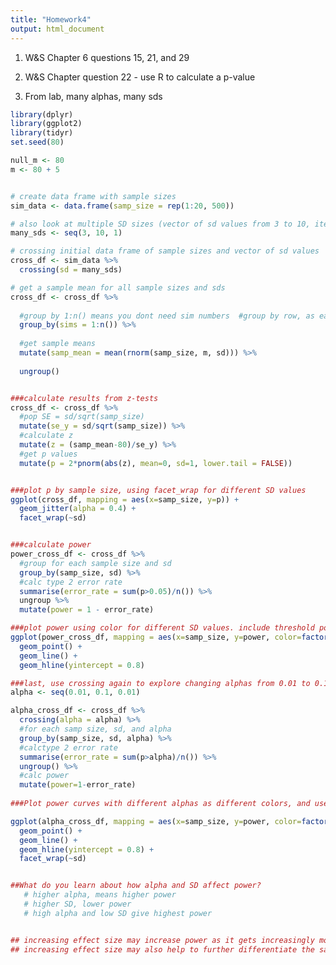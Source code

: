 ```yaml
---
title: "Homework4"
output: html_document
---
```


1) W&S Chapter 6 questions 15, 21, and 29

2) W&S Chapter question 22 - use R to calculate a p-value

3) From lab, many alphas, many sds
```r

library(dplyr)
library(ggplot2)
library(tidyr)
set.seed(80)

null_m <- 80
m <- 80 + 5


# create data frame with sample sizes
sim_data <- data.frame(samp_size = rep(1:20, 500))

# also look at multiple SD sizes (vector of sd values from 3 to 10, iterate by 1)
many_sds <- seq(3, 10, 1)

# crossing initial data frame of sample sizes and vector of sd values
cross_df <- sim_data %>%
  crossing(sd = many_sds)

# get a sample mean for all sample sizes and sds
cross_df <- cross_df %>%
  
  #group by 1:n() means you dont need sim numbers  #group by row, as each is 1 sim
  group_by(sims = 1:n()) %>%
  
  #get sample means
  mutate(samp_mean = mean(rnorm(samp_size, m, sd))) %>%
  
  ungroup()


###calculate results from z-tests
cross_df <- cross_df %>%
  #pop SE = sd/sqrt(samp_size)
  mutate(se_y = sd/sqrt(samp_size)) %>%
  #calculate z
  mutate(z = (samp_mean-80)/se_y) %>%
  #get p values
  mutate(p = 2*pnorm(abs(z), mean=0, sd=1, lower.tail = FALSE))


###plot p by sample size, using facet_wrap for different SD values
ggplot(cross_df, mapping = aes(x=samp_size, y=p)) +
  geom_jitter(alpha = 0.4) +
  facet_wrap(~sd)


###calculate power
power_cross_df <- cross_df %>%
  #group for each sample size and sd
  group_by(samp_size, sd) %>%
  #calc type 2 error rate
  summarise(error_rate = sum(p>0.05)/n()) %>%
  ungroup %>%
  mutate(power = 1 - error_rate)

###plot power using color for different SD values. include threshold power of 0.8
ggplot(power_cross_df, mapping = aes(x=samp_size, y=power, color=factor(sd))) +
  geom_point() + 
  geom_line() +
  geom_hline(yintercept = 0.8)

###last, use crossing again to explore changing alphas from 0.01 to 0.1. 
alpha <- seq(0.01, 0.1, 0.01)

alpha_cross_df <- cross_df %>%
  crossing(alpha = alpha) %>%
  #for each samp size, sd, and alpha
  group_by(samp_size, sd, alpha) %>%
  #calctype 2 error rate
  summarise(error_rate = sum(p>alpha)/n()) %>%
  ungroup() %>%
  #calc power
  mutate(power=1-error_rate)
  
###Plot power curves with different alphas as different colors, and use faceting to look at different SDs.

ggplot(alpha_cross_df, mapping = aes(x=samp_size, y=power, color=factor(alpha))) +
  geom_point() +
  geom_line() +
  geom_hline(yintercept = 0.8) +
  facet_wrap(~sd)


##What do you learn about how alpha and SD affect power?
   # higher alpha, means higher power
   # higher SD, lower power
   # high alpha and low SD give highest power


## increasing effect size may increase power as it gets increasingly more than the standard deviation
## increasing effect size may also help to further differentiate the sample from the null distribution?




```

